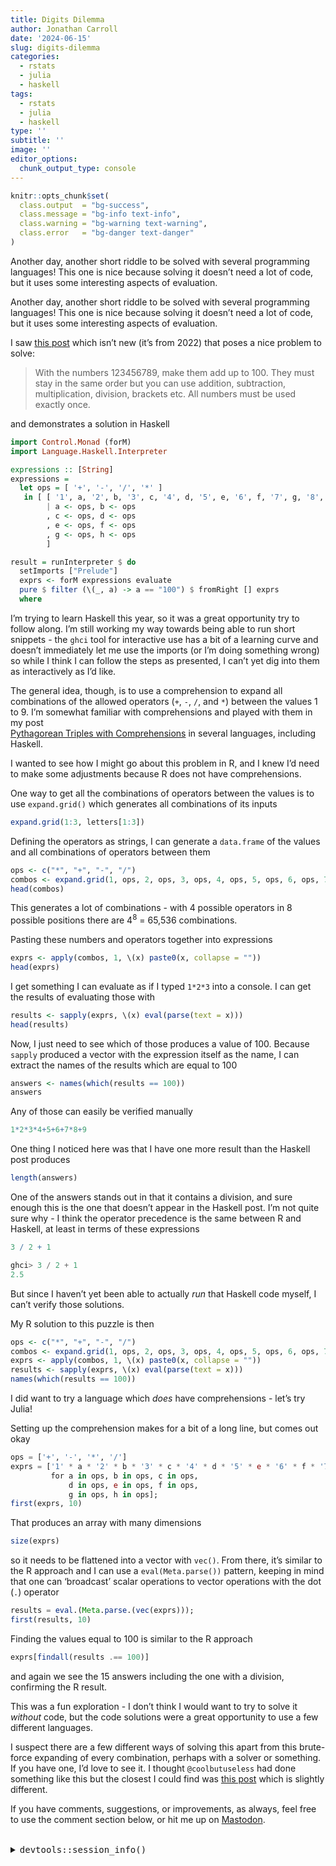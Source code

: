 ```yaml
---
title: Digits Dilemma
author: Jonathan Carroll
date: '2024-06-15'
slug: digits-dilemma
categories:
  - rstats
  - julia
  - haskell
tags:
  - rstats
  - julia
  - haskell
type: ''
subtitle: ''
image: ''
editor_options: 
  chunk_output_type: console
---
```


```r
knitr::opts_chunk$set(
  class.output  = "bg-success",
  class.message = "bg-info text-info",
  class.warning = "bg-warning text-warning",
  class.error   = "bg-danger text-danger"
)
```

Another day, another short riddle to be solved with several programming
languages! This one is nice because solving it doesn't need a lot of code, but 
it uses some interesting aspects of evaluation.

<!--more-->

Another day, another short riddle to be solved with several programming
languages! This one is nice because solving it doesn't need a lot of code, but 
it uses some interesting aspects of evaluation.

I saw [this post](https://jezenthomas.com/2022/05/solving-a-maths-riddle-with-bad-haskell/) 
which isn't new (it's from 2022) that poses a nice problem to solve:

> With the numbers 123456789, make them add up to 100. 
They must stay in the same order but you can use addition, subtraction, 
multiplication, division, brackets etc. All numbers must be used exactly once.

and demonstrates a solution in Haskell

```haskell
import Control.Monad (forM)
import Language.Haskell.Interpreter

expressions :: [String]
expressions =
  let ops = [ '+', '-', '/', '*' ]
   in [ [ '1', a, '2', b, '3', c, '4', d, '5', e, '6', f, '7', g, '8', h, '9' ]
        | a <- ops, b <- ops
        , c <- ops, d <- ops
        , e <- ops, f <- ops
        , g <- ops, h <- ops
        ]

result = runInterpreter $ do
  setImports ["Prelude"]
  exprs <- forM expressions evaluate
  pure $ filter (\(_, a) -> a == "100") $ fromRight [] exprs
  where
```

I'm trying to learn Haskell this year, so it was a great opportunity try to
follow along. I'm still working my way towards being able to run short snippets
- the `ghci` tool for interactive use has a bit of a learning curve and doesn't
immediately let me use the imports (or I'm doing something wrong) so while I
think I can follow the steps as presented, I can't yet dig into them as
interactively as I'd like.

The general idea, though, is to use a comprehension to expand all combinations of 
the allowed operators (`+`, `-`, `/`, and `*`) between the values 1 to 9. I'm 
somewhat familiar with comprehensions and played with them in my post  
[Pythagorean Triples with Comprehensions](https://jcarroll.com.au/2023/08/13/pythagorean-triples-with-comprehensions/)
in several languages, including Haskell.

I wanted to see how I might go about this problem in R, and I knew I'd need to make 
some adjustments because R does not have comprehensions. 

One way to get all the combinations of operators between the values is to use
`expand.grid()` which generates all combinations of its inputs

```r
expand.grid(1:3, letters[1:3])
```

Defining the operators as strings, I can generate a `data.frame` of the values and 
all combinations of operators between them 

```r
ops <- c("*", "+", "-", "/")
combos <- expand.grid(1, ops, 2, ops, 3, ops, 4, ops, 5, ops, 6, ops, 7, ops, 8, ops, 9)
head(combos)
```

This generates a lot of combinations - with 4 possible operators in 8 possible 
positions there are $4^8$ = 65,536 combinations. 

Pasting these numbers and operators together into expressions

```r
exprs <- apply(combos, 1, \(x) paste0(x, collapse = ""))
head(exprs)
```

I get something I can evaluate as if I typed `1*2*3` into a console. I can get 
the results of evaluating those with

```r
results <- sapply(exprs, \(x) eval(parse(text = x)))
head(results)
```

Now, I just need to see which of those produces a value of 100. Because `sapply` 
produced a vector with the expression itself as the name, I can extract the names
of the results which are equal to 100

```r
answers <- names(which(results == 100))
answers
```

Any of those can easily be verified manually

```r
1*2*3*4+5+6+7*8+9
```

One thing I noticed here was that I have one more result than the Haskell post 
produces

```r
length(answers)
```

One of the answers stands out in that it contains a division, and sure enough this 
is the one that doesn't appear in the Haskell post. I'm not quite sure why - I 
think the operator precedence is the same between R and Haskell, at least in terms 
of these expressions

```r
3 / 2 + 1
```

```haskell
ghci> 3 / 2 + 1
2.5
```

But since I haven't yet been able to actually _run_ that Haskell code myself, I can't 
verify those solutions.

My R solution to this puzzle is then

```r
ops <- c("*", "+", "-", "/")
combos <- expand.grid(1, ops, 2, ops, 3, ops, 4, ops, 5, ops, 6, ops, 7, ops, 8, ops, 9)
exprs <- apply(combos, 1, \(x) paste0(x, collapse = ""))
results <- sapply(exprs, \(x) eval(parse(text = x)))
names(which(results == 100))
```

I did want to try a language which _does_ have comprehensions - let's try Julia!

Setting up the comprehension makes for a bit of a long line, but comes out okay

```julia
ops = ['+', '-', '*', '/']
exprs = ['1' * a * '2' * b * '3' * c * '4' * d * '5' * e * '6' * f * '7' * g * '8' * h * '9' 
         for a in ops, b in ops, c in ops, 
             d in ops, e in ops, f in ops, 
             g in ops, h in ops];
first(exprs, 10)
```

That produces an array with many dimensions

```julia
size(exprs)
```

so it needs to be flattened into a vector with `vec()`. From there, it's similar
to the R approach and I can use a `eval(Meta.parse())` pattern, keeping in mind
that one can 'broadcast' scalar operations to vector operations with the dot
(`.`) operator

```julia
results = eval.(Meta.parse.(vec(exprs)));
first(results, 10)
```

Finding the values equal to 100 is similar to the R approach

```julia
exprs[findall(results .== 100)]
```

and again we see the 15 answers including the one with a division, confirming the 
R result. 

This was a fun exploration - I don't think I would want to try to solve it _without_
code, but the code solutions were a great opportunity to use a few different 
languages.

I suspect there are a few different ways of solving this apart from this brute-force 
expanding of every combination, perhaps with a solver or something. If you have one, I'd 
love to see it. I thought `@coolbutuseless` had done something like this but the closest
I could find was [this post](https://coolbutuseless.github.io/2021/12/09/lex-parse-and-evaluate-a-simple-s-expression-with-flexo/)
which is slightly different.

If you have comments, suggestions, or improvements, as always, feel free to use
the comment section below, or hit me up on
[Mastodon](https://fosstodon.org/@jonocarroll).

<br />
<details>
  <summary>
    <tt>devtools::session_info()</tt>
  </summary>
```r
devtools::session_info()
```
</details>
<br />
